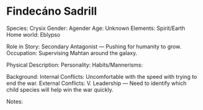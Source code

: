 # Findecáno Sadrill

Species: Crysix
Gender: Agender
Age: Unknown
Elements: Spirit/Earth
Home world: Eblypso

Role in Story: Secondary Antagonist — Pushing for humanity to grow.
Occupation: Supervising Mahtan around the galaxy.

Physical Description:
Personality:
Habits/Mannerisms:

Background:
Internal Conflicts: Uncomfortable with the speed with trying to end the war.
External Conflicts: V. Leadership — Need to identify which child species will help win the war quickly.

Notes:
